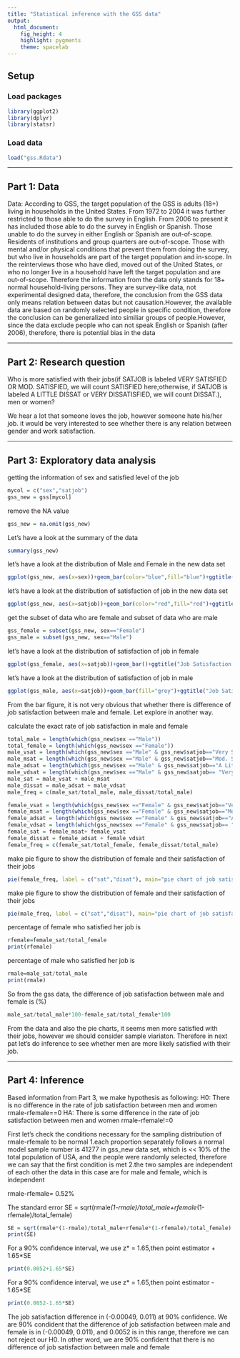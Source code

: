 ---
title: "Statistical inference with the GSS data"
output: 
  html_document: 
    fig_height: 4
    highlight: pygments
    theme: spacelab
---

## Setup

### Load packages

```{r load-packages, message = FALSE}
library(ggplot2)
library(dplyr)
library(statsr)
```

### Load data


```{r load-data}
load("gss.Rdata")
```


* * *

## Part 1: Data
  Data: According to GSS, the target population of the GSS is adults (18+) living in households in the United States. From 1972 to 2004 it was further restricted to those able to do the survey in English. From 2006 to present it has included those able to do the survey in English or Spanish. Those unable to do the survey in either English or Spanish are out-of-scope. Residents of institutions and group quarters are out-of-scope. Those with mental and/or physical conditions that prevent them from doing the survey, but who live in households are part of the target population and in-scope. In the reinterviews those who have died, moved out of the United States, or who no longer live in a household have left the target population and are out-of-scope. Therefore the information from the data only stands for 18+ normal household-living persons. They are survey-like data, not experimental designed data, therefore, the conclusion from the GSS data only means relation between datas but not causation.However, the available data are based on randomly selected people in specific condition, therefore the conclusion can be generalized into similiar groups of people.However, since the data exclude people who can not speak English or Spanish (after 2006), therefore, there is potential bias in the data
  

* * *

## Part 2: Research question

  Who is more satisfied with their jobs(if SATJOB is labeled VERY SATISFIED OR MOD. SATISFIED, we will count SATISFIED here;otherwise, if SATJOB is labeled A LITTLE DISSAT or VERY DISSATISFIED, we will count DISSAT.), men or women?

  We hear a lot that someone loves the job, however someone hate his/her job. it would be very interested to see whether there is any relation between gender and work satisfaction.

* * *
## Part 3: Exploratory data analysis


getting the information of sex and satisfied level of the job
```{r }
mycol = c("sex","satjob")
gss_new = gss[mycol]
```

remove the NA value
```{r}
gss_new = na.omit(gss_new)
```

Let's have a look at the summary of the data
```{r}
summary(gss_new)
```

let's have a look at the distribution of Male and Female in the new data set
```{r }
ggplot(gss_new, aes(x=sex))+geom_bar(color="blue",fill="blue")+ggtitle("Gender distribution")
```

let's have a look at the distribution of satisfaction of job in the new data set
```{r }
ggplot(gss_new, aes(x=satjob))+geom_bar(color="red",fill="red")+ggtitle("Job satisfaction distribution")
```

get the subset of data who are female and subset of data who are male
```{r }
gss_female = subset(gss_new, sex=="Female")
gss_male = subset(gss_new, sex=="Male")
```

let's have a look at the distribution of satisfaction of job in female
```{r }
ggplot(gss_female, aes(x=satjob))+geom_bar()+ggtitle("Job Satisfaction in Female")
```

let's have a look at the distribution of satisfaction of job in male
```{r }
ggplot(gss_male, aes(x=satjob))+geom_bar(fill="grey")+ggtitle("Job Satisfaction in Male")
```

From the bar figure, it is not very obvious that whether there is difference of job satisfaction between male and female. Let explore in another way.

calculate the exact rate of job satisfaction in male and female
```{r }
total_male = length(which(gss_new$sex =="Male"))
total_female = length(which(gss_new$sex =="Female"))
male_vsat = length(which(gss_new$sex =="Male" & gss_new$satjob=="Very Satisfied"))
male_msat = length(which(gss_new$sex =="Male" & gss_new$satjob=="Mod. Satisfied"))
male_adsat = length(which(gss_new$sex =="Male" & gss_new$satjob=="A Little Dissat"))
male_vdsat = length(which(gss_new$sex =="Male" & gss_new$satjob== "Very Dissatisfied"))
male_sat = male_vsat + male_msat
male_dissat = male_adsat + male_vdsat
male_freq = c(male_sat/total_male, male_dissat/total_male)

female_vsat = length(which(gss_new$sex =="Female" & gss_new$satjob=="Very Satisfied"))
female_msat = length(which(gss_new$sex =="Female" & gss_new$satjob=="Mod. Satisfied"))
female_adsat = length(which(gss_new$sex =="Female" & gss_new$satjob=="A Little Dissat"))
female_vdsat = length(which(gss_new$sex =="Female" & gss_new$satjob== "Very Dissatisfied"))
female_sat = female_msat+ female_vsat
female_dissat = female_adsat + female_vdsat
female_freq = c(female_sat/total_female, female_dissat/total_male)
```

make pie figure to show the distribution of female and their satisfaction of their jobs
```{r }
pie(female_freq, label = c("sat","disat"), main="pie chart of job satisfaction in female")
```

make pie figure to show the distribution of female and their satisfaction of their jobs
```{r }
pie(male_freq, label = c("sat","disat"), main="pie chart of job satisfaction in male")
```

percentage of female who satisfied her job is
```{r }
rfemale=female_sat/total_female
print(rfemale)
```

percentage of male who satisfied her job is
```{r }
rmale=male_sat/total_male
print(rmale)
```

So from the gss data, the difference of job satisfaction between male and female is (%)
```{r }
male_sat/total_male*100-female_sat/total_female*100
```
  From the data and also the pie charts, it seems men more satisfied with their jobs, however we should consider sample viariaton. Therefore in next pat let's do inference to see whether men are more likely satisfied with their job.

* * *
## Part 4: Inference
  Based information from Part 3, we make hypothesis as following:
H0: There is no difference in the rate of job satisfaction between men and women rmale-rfemale==0
HA: There is some difference in the rate of job satisfaction between men and women
rmale-rfemale!=0

  First let's check the conditions necessary for the sampling distribution of rmale-rfemale to be normal
1.each proportion separately follows a normal model
sample number is 41277 in gss_new data set, which is << 10% of the total population of USA, and the people were randomly selected, therefore we can say that the first condition is met
2.the two samples are independent of each other
the data in this case are for male and female, which is independent

rmale-rfemale= 0.52%

The standard error  SE = sqrt(rmale*(1-rmale)/total_male+rfemale*(1-rfemale)/total_female)
```{r }
SE = sqrt(rmale*(1-rmale)/total_male+rfemale*(1-rfemale)/total_female)
print(SE)
```

For a 90% confidence interval, we use z* = 1.65,then point estimator + 1.65*SE
```{r }
print(0.0052+1.65*SE)
```

For a 90% confidence interval, we use z* = 1.65,then point estimator - 1.65*SE
```{r }
print(0.0052-1.65*SE)
```

  The job satisfaction difference in (-0.00049, 0.011) at 90% confidence. We are 90% condident that the difference of job satisfaction between male and female is in (-0.00049, 0.011), and 0.0052 is in this range, therefore we can not reject our H0. In other word, we are 90% confident that there is no difference of job satisfaction between male and female


